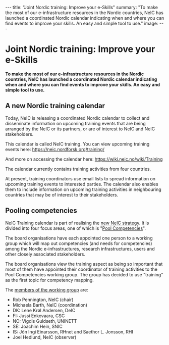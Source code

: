 ---
title: "Joint Nordic training: Improve your e-Skills"
summary: "To make the most of our e-infrastructure resources in the Nordic countries, NeIC has launched a coordinated Nordic calendar indicating when and where you can find events to improve your skills. An easy and simple tool to use."
image:
---
= Joint Nordic training: Improve your e-Skills =

'''To make the most of our e-infrastructure resources in the Nordic countries, NeIC has launched a coordinated Nordic calendar indicating when and where you can find events to improve your skills. An easy and simple tool to use.'''

== A new Nordic training calendar ==
Today, NeIC is releasing a coordinated Nordic calendar to collect and disseminate information on upcoming training events that are being arranged by the NeIC or its partners, or are of interest to NeIC and NeIC stakeholders. 

This calendar is called NeIC training. You can view upcoming training events here: https://neic.nordforsk.org/training/

And more on accessing the calendar here: https://wiki.neic.no/wiki/Training

The calendar currently contains training activities from four countries.

At present, training coordinators use email lists to spread information on upcoming training events to interested parties. The calendar also enables them to include information on upcoming training activities in neighbouring countries that may be of interest to their stakeholders.

== Pooling competencies ==

NeIC Training calendar is part of realising the [https://wiki.neic.no/wiki/NeIC_Strategy_2016-2020 new NeIC strategy]. It is divided into four focus areas, one of which is "[https://wiki.neic.no/wiki/Pool_Competencies Pool Competencies]".

The board organisations have each appointed one person to a working group which will map out competencies (and needs for competencies) among the Nordic e-infrastructures, research infrastructures, users and other closely associated stakeholders.

The board organisations view the training aspect as being so important that most of them have appointed their coordinator of training activities to the Pool Competencies working group. The group has decided to use "training" as the first topic for competency mapping.

The [https://wiki.neic.no/wiki/Pool_Competencies#Working_group members of the working group] are:

* Rob Pennington, NeIC (chair)
* Michaela Barth, NeIC (coordination)
* DK: Lene Krøl Andersen, DeIC
* FI: Jussi Enkovaara, CSC
* NO: Vigdis Guldseth, UNINETT
* SE: Joachim Hein, SNIC
* IS: Jón Ingi Einarsson, RHnet and Saethor L. Jonsson, RHI
* Joel Hedlund, NeIC (observer)

